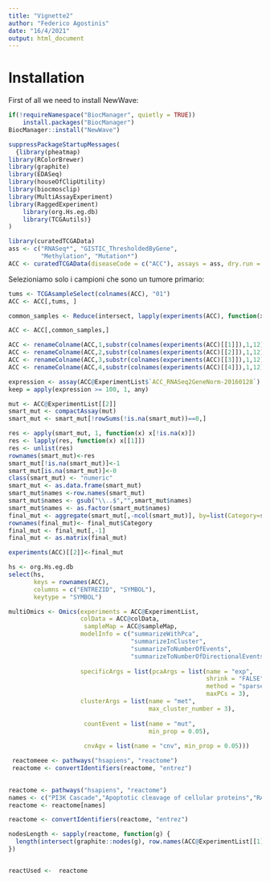 ```yaml
---
title: "Vignette2"
author: "Federico Agostinis"
date: "16/4/2021"
output: html_document
---
```


# Installation

First of all we need to install NewWave:

```r
if(!requireNamespace("BiocManager", quietly = TRUE))
    install.packages("BiocManager")
BiocManager::install("NewWave")
```


```r
suppressPackageStartupMessages(
  {library(pheatmap)
library(RColorBrewer)
library(graphite)
library(EDASeq)
library(houseOfClipUtility)
library(biocmosclip)
library(MultiAssayExperiment)
library(RaggedExperiment)
    library(org.Hs.eg.db)
    library(TCGAutils)}
)
```

```r

library(curatedTCGAData)
ass <- c("RNASeq*", "GISTIC_ThresholdedByGene",
         "Methylation", "Mutation*")
ACC <- curatedTCGAData(diseaseCode = c("ACC"), assays = ass, dry.run = F)


```

Selezioniamo solo i campioni che sono un tumore primario:

```r
tums <- TCGAsampleSelect(colnames(ACC), "01")
ACC <- ACC[,tums, ]
```


```r
common_samples <- Reduce(intersect, lapply(experiments(ACC), function(x)substr(colnames(x),1,12)))
```



```r
ACC <- ACC[,common_samples,]

ACC <- renameColname(ACC,1,substr(colnames(experiments(ACC)[[1]]),1,12))
ACC <- renameColname(ACC,2,substr(colnames(experiments(ACC)[[2]]),1,12))
ACC <- renameColname(ACC,3,substr(colnames(experiments(ACC)[[3]]),1,12))
ACC <- renameColname(ACC,4,substr(colnames(experiments(ACC)[[4]]),1,12))
```

```r
expression <- assay(ACC@ExperimentList$`ACC_RNASeq2GeneNorm-20160128`)
keep = apply(expression >= 100, 1, any)

```







```r
mut <- ACC@ExperimentList[[2]]
smart_mut <- compactAssay(mut)
smart_mut <- smart_mut[!rowSums(!is.na(smart_mut))==0,]

res <- apply(smart_mut, 1, function(x) x[!is.na(x)])
res <- lapply(res, function(x) x[[1]])
res <- unlist(res)
rownames(smart_mut)<-res
smart_mut[!is.na(smart_mut)]<-1
smart_mut[is.na(smart_mut)]<-0
class(smart_mut) <- "numeric"
smart_mut <- as.data.frame(smart_mut)
smart_mut$names <-row.names(smart_mut)
smart_mut$names <- gsub("\\..$","",smart_mut$names)
smart_mut$names <- as.factor(smart_mut$names)
final_mut <- aggregate(smart_mut[,-ncol(smart_mut)], by=list(Category=smart_mut$names), FUN=sum)
rownames(final_mut)<- final_mut$Category
final_mut <- final_mut[,-1]
final_mut <- as.matrix(final_mut)
```


```r
experiments(ACC)[[2]]<-final_mut
```




```r
hs <- org.Hs.eg.db
select(hs, 
       keys = rownames(ACC),
       columns = c("ENTREZID", "SYMBOL"),
       keytype = "SYMBOL")
```






```r
multiOmics <- Omics(experiments = ACC@ExperimentList,
                    colData = ACC@colData,
                     sampleMap = ACC@sampleMap,
                    modelInfo = c("summarizeWithPca",
                                  "summarizeInCluster",
                                  "summarizeToNumberOfEvents",
                                  "summarizeToNumberOfDirectionalEvents"),
                    
                    specificArgs = list(pcaArgs = list(name = "exp",
                                                       shrink = "FALSE",
                                                       method = "sparse",
                                                       maxPCs = 3),
                    clusterArgs = list(name = "met",
                                       max_cluster_number = 3),
                    
                     countEvent = list(name = "mut",
                                       min_prop = 0.05),
                    
                     cnvAgv = list(name = "cnv", min_prop = 0.05)))


```






```r
 reactomeee <- pathways("hsapiens", "reactome")
 reactome <- convertIdentifiers(reactome, "entrez")
  
```

```r
reactome <- pathways("hsapiens", "reactome")
names <- c("PI3K Cascade","Apoptotic cleavage of cellular proteins","RAF-independent MAPK1/3 activation" ,"Mitochondrial protein import")
reactome <- reactome[names]

reactome <- convertIdentifiers(reactome, "entrez")

nodesLength <- sapply(reactome, function(g) {
  length(intersect(graphite::nodes(g), row.names(ACC@ExperimentList[[1]])))
})


reactUsed <-  reactome

```


